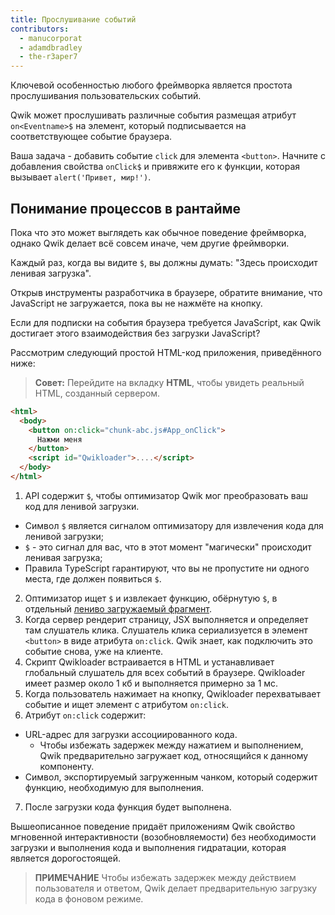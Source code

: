 ```yaml
---
title: Прослушивание событий
contributors:
  - manucorporat
  - adamdbradley
  - the-r3aper7
---
```


Ключевой особенностью любого фреймворка является простота прослушивания пользовательских событий.

Qwik может прослушивать различные события размещая атрибут `on<Eventname>$` на элемент, который подписывается на соответствующее событие браузера.

Ваша задача - добавить событие `click` для элемента `<button>`. Начните с добавления свойства `onClick$` и привяжите его к функции, которая вызывает `alert('Привет, мир!')`.

## Понимание процессов в рантайме

Пока что это может выглядеть как обычное поведение фреймворка, однако Qwik делает всё совсем иначе, чем другие фреймворки.

Каждый раз, когда вы видите `$`, вы должны думать: "Здесь происходит ленивая загрузка".

Открыв инструменты разработчика в браузере, обратите внимание, что JavaScript не загружается, пока вы не нажмёте на кнопку.

Если для подписки на события браузера требуется JavaScript, как Qwik достигает этого взаимодействия без загрузки JavaScript?

Рассмотрим следующий простой HTML-код приложения, приведённого ниже:

> **Совет:** Перейдите на вкладку **HTML**, чтобы увидеть реальный HTML, созданный сервером.

```HTML
<html>
  <body>
    <button on:click="chunk-abc.js#App_onClick">
      Нажми меня
    </button>
    <script id="Qwikloader">....</script>
  </body>
</html>
```

1. API содержит `$`, чтобы оптимизатор Qwik мог преобразовать ваш код для ленивой загрузки.

- Символ `$` является сигналом оптимизатору для извлечения кода для ленивой загрузки;
- `$` - это сигнал для вас, что в этот момент "магически" происходит ленивая загрузка;
- Правила TypeScript гарантируют, что вы не пропустите ни одного места, где должен появиться `$`.

2. Оптимизатор ищет `$` и извлекает функцию, обёрнутую `$`, в отдельный [лениво загружаемый фрагмент](../../../docs/(qwik)/advanced/optimizer/index.mdx).
3. Когда сервер рендерит страницу, JSX выполняется и определяет там слушатель клика. Слушатель клика сериализуется в элемент `<button>` в виде атрибута `on:click`. Qwik знает, как подключить это событие снова, уже на клиенте.
4. Скрипт Qwikloader встраивается в HTML и устанавливает глобальный слушатель для всех событий в браузере. Qwikloader имеет размер около 1 кб и выполняется примерно за 1 мс.
5. Когда пользователь нажимает на кнопку, Qwikloader перехватывает событие и ищет элемент с атрибутом `on:click`.
6. Атрибут `on:click` содержит:
  - URL-адрес для загрузки ассоциированного кода.
    - Чтобы избежать задержек между нажатием и выполнением, Qwik предварительно загружает код, относящийся к данному компоненту.
  - Символ, экспортируемый загруженным чанком, который содержит функцию, необходимую для выполнения.
7. После загрузки кода функция будет выполнена.

Вышеописанное поведение придаёт приложениям Qwik свойство мгновенной интерактивности (возобновляемости) без необходимости загрузки и выполнения кода и выполнения гидратации, которая является дорогостоящей.

> **ПРИМЕЧАНИЕ**
> Чтобы избежать задержек между действием пользователя и ответом, Qwik делает предварительную загрузку кода в фоновом режиме.
